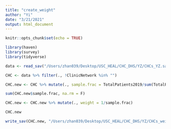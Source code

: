 ```yaml
---
title: "create_weight"
author: "Yi"
date: "3/21/2021"
output: html_document
---
```


```r
knitr::opts_chunk$set(echo = TRUE)
```

```r
library(haven)
library(survey)
library(tidyverse)
```

```r
data <- read_sav("/Users/zhan039/Desktop/USC_HEAL/CHC_DHS/YZ/CHCs_YZ.sav")
```

```r
CHC <- data %>% filter(., !ClinicNetwork %in% "")
```

```r

CHC.new <- CHC %>% mutate(., sample.frac = TotalPatients2019/sum(TotalPatients2019))

sum(CHC.new$sample.frac, na.rm = F)

CHC.new <- CHC.new %>% mutate(., weight = 1/sample.frac)

CHC.new
```

```r
write_sav(CHC.new, "/Users/zhan039/Desktop/USC_HEAL/CHC_DHS/YZ/CHCs_weight_final_YZ.sav")
```

